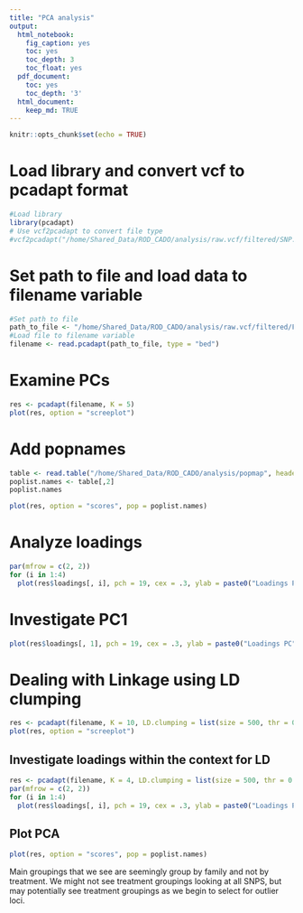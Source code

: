 ```yaml
---
title: "PCA analysis"
output:
  html_notebook:
    fig_caption: yes
    toc: yes
    toc_depth: 3
    toc_float: yes
  pdf_document:
    toc: yes
    toc_depth: '3'
  html_document:
    keep_md: TRUE
---
```


```r
knitr::opts_chunk$set(echo = TRUE)
```

# Load library and convert vcf to pcadapt format
```r
#Load library
library(pcadapt)
# Use vcf2pcadapt to convert file type
#vcf2pcadapt("/home/Shared_Data/ROD_CADO/analysis/raw.vcf/filtered/SNP.TRSdp10g1.FIL.sub1.vcf", output = "/home/Shared_Data/ROD_CADO/analysis/raw.vcf/filtered/tmp.pcadapt", allele.sep = c("/", "|"))
```

# Set path to file and load data to filename variable

```r
#Set path to file
path_to_file <- "/home/Shared_Data/ROD_CADO/analysis/raw.vcf/filtered/Final.filtered.bed"
#Load file to filename variable
filename <- read.pcadapt(path_to_file, type = "bed")
```

# Examine PCs
```r
res <- pcadapt(filename, K = 5)
plot(res, option = "screeplot")
```

# Add popnames
```r
table <- read.table("/home/Shared_Data/ROD_CADO/analysis/popmap", header = FALSE)
poplist.names <- table[,2]
poplist.names

plot(res, option = "scores", pop = poplist.names)
```

# Analyze loadings
```r
par(mfrow = c(2, 2))
for (i in 1:4)
  plot(res$loadings[, i], pch = 19, cex = .3, ylab = paste0("Loadings PC", i))
```

# Investigate PC1

```r
plot(res$loadings[, 1], pch = 19, cex = .3, ylab = paste0("Loadings PC", i))
```

# Dealing with Linkage using LD clumping

```r
res <- pcadapt(filename, K = 10, LD.clumping = list(size = 500, thr = 0.2))
plot(res, option = "screeplot")
```

## Investigate loadings within the context for LD

```r
res <- pcadapt(filename, K = 4, LD.clumping = list(size = 500, thr = 0.2))
par(mfrow = c(2, 2))
for (i in 1:4)
  plot(res$loadings[, i], pch = 19, cex = .3, ylab = paste0("Loadings PC", i))
```


## Plot PCA

```r
plot(res, option = "scores", pop = poplist.names)
```

Main groupings that we see are seemingly group by family and not by treatment. We might not see treatment groupings looking at all SNPS, but may potentially see treatment groupings as we begin to select for outlier loci. 

